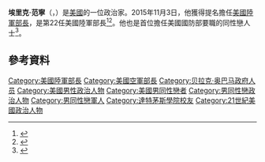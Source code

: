 '''埃里克·范寧'''（{{lang-en|Eric Fanning}}，{{bd|1968年|7月2日}}）是[[美國|美國]]的一位政治家。2015年11月3日，他獲得提名擔任[[美國陸軍部長|美國陸軍部長]]，是第22任美國陸軍部長<ref>{{cite book|publisher=Government Printing Office|url=http://www.gpo.gov/fdsys/pkg/CHRG-113shrg87878/pdf/CHRG-113shrg87878.pdf|title=Hearings before the Senate Armed Service Committee|accessdate=March 15, 2016|date=February 28, 2013|pages=529ff., 683–6|archive-date=2018-10-28|archive-url=https://web.archive.org/web/20181028130953/https://www.gpo.gov/fdsys/pkg/CHRG-113shrg87878/pdf/CHRG-113shrg87878.pdf|dead-url=no}}</ref><ref name=schogol>{{cite news|last=Schogol|first=Jeff|title=Donley retires; Under Secretary Fanning becomes acting AF secretary|url=http://www.airforcetimes.com/article/20130621/NEWS05/306210037/Donley-retires-Under-Secretary-Fanning-becomes-acting-AF-secretary|accessdate=August 23, 2013|newspaper=Air Force Times|date=June 21, 2013}}</ref>。他也是首位擔任美國國防部要職的同性戀人士<ref name=dart>{{cite news|last=Bornstein|first=Daniel|title=Obama taps alum. for top Air Force position|url=http://thedartmouth.com/2012/08/07/news/Airforce|accessdate=April 19, 2013|newspaper=The Dartmouth|date=August 7, 2013|archive-url=https://web.archive.org/web/20120811040432/http://thedartmouth.com/2012/08/07/news/Airforce|archive-date=2012-08-11|dead-url=yes}}</ref>。
==參考資料==
{{reflist}}
{{DEFAULTSORT:Fanning, Eric}}
[[Category:美國陸軍部長|Category:美國陸軍部長]]
[[Category:美國空軍部長|Category:美國空軍部長]]
[[Category:贝拉克·奥巴马政府人员|Category:贝拉克·奥巴马政府人员]]
[[Category:美國男性政治人物|Category:美國男性政治人物]]
[[Category:美國男同性戀者|Category:美國男同性戀者]]
[[Category:男同性戀政治人物|Category:男同性戀政治人物]]
[[Category:男同性戀軍人|Category:男同性戀軍人]]
[[Category:達特茅斯學院校友|Category:達特茅斯學院校友]]
[[Category:21世紀美國政治人物|Category:21世紀美國政治人物]]